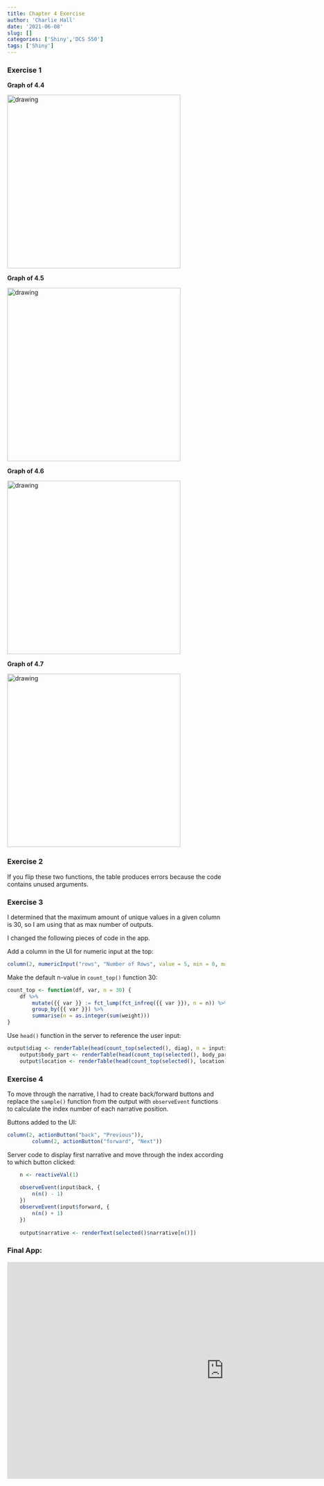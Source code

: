 ```yaml
---
title: Chapter 4 Exercise
author: 'Charlie Hall'
date: '2021-06-08'
slug: []
categories: ['Shiny','DCS 550']
tags: ['Shiny']
---
```


### Exercise 1

**Graph of 4.4**

<img src = "app1chart.png" alt = "drawing" style = "float:center;width:400px;"/>

**Graph of 4.5**

<img src = "app2chart.png" alt = "drawing" style = "float:center;width:400px;"/>

**Graph of 4.6**

<img src = "app3chart.png" alt = "drawing" style = "float:center;width:400px;"/>

**Graph of 4.7**

<img src = "app4chart.png" alt = "drawing" style = "float:center;width:400px;"/>

### Exercise 2

If you flip these two functions, the table produces errors because the code contains unused arguments.

### Exercise 3

I determined that the maximum amount of unique values in a given column is 30, so I am using that as max number of outputs. 

I changed the following pieces of code in the app.

Add a column in the UI for numeric input at the top:
```r
column(2, numericInput("rows", "Number of Rows", value = 5, min = 0, max = 30))
```

Make the default n-value in `count_top()` function 30:
```r
count_top <- function(df, var, n = 30) {
    df %>%
        mutate({{ var }} := fct_lump(fct_infreq({{ var }}), n = n)) %>%
        group_by({{ var }}) %>%
        summarise(n = as.integer(sum(weight)))
}
```

Use `head()` function in the server to reference the user input:
```r
output$diag <- renderTable(head(count_top(selected(), diag), n = input$rows), width = "100%" )
    output$body_part <- renderTable(head(count_top(selected(), body_part), n = input$rows), width = "100%")
    output$location <- renderTable(head(count_top(selected(), location), n = input$rows), width = "100%")
```

### Exercise 4 

To move through the narrative, I had to create back/forward buttons and replace the `sample()` function from the output with `observeEvent` functions to calculate the index number of each narrative position.

Buttons added to the UI:
```r
column(2, actionButton("back", "Previous")),
        column(2, actionButton("forward", "Next"))
```

Server code to display first narrative and move through the index according to which button clicked:
```r
    n <- reactiveVal(1)
    
    observeEvent(input$back, {
        n(n() - 1)
    })
    observeEvent(input$forward, {
        n(n() + 1)
    })
                 
    output$narrative <- renderText(selected()$narrative[n()])
```

### Final App:

<iframe src= "https://hallc.shinyapps.io/masteringshiny_chap_4_exercises/" width = "1000" 
height = "500" style = "border:none;"></iframe>